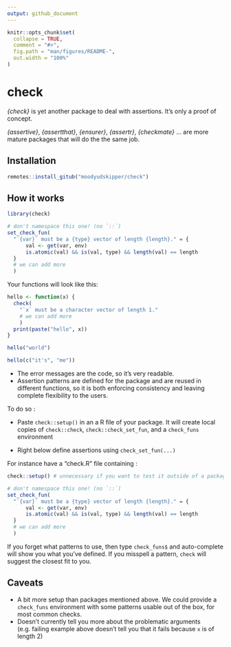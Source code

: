 ```yaml
---
output: github_document
---
```


<!-- README.md is generated from README.Rmd. Please edit that file -->

```r
knitr::opts_chunk$set(
  collapse = TRUE,
  comment = "#>",
  fig.path = "man/figures/README-",
  out.width = "100%"
)
```

# check

*{check}* is yet another package to deal with assertions. It's only a proof of
concept.

*{assertive}*, *{assertthat}*,  *{ensurer}*, *{assertr}*, *{checkmate}* ... are 
more mature packages that will do the the same job.

## Installation

``` r
remotes::install_gitub("moodyudskipper/check")
```

## How it works

```r
library(check)

# don't namespace this one! (no `::`)
set_check_fun(
  "`{var}` must be a {type} vector of length {length}." = {
      val <- get(var, env)
      is.atomic(val) && is(val, type) && length(val) == length
  }
  # we can add more
  )
```

Your functions will look like this:

```r
hello <- function(x) {
  check(
    "`x` must be a character vector of length 1."
    # we can add more
    )
  print(paste("hello", x))
}

hello("world")

hello(c("it's", "me"))
```

* The error messages are the code, so it's very readable.
* Assertion patterns are defined for the package and are reused in different functions, 
  so it is both enforcing consistency and leaving complete flexibility to the users.
  
To do so :

* Paste `check::setup()` in an a R file of your package. It will create local 
  copies of `check::check`, `check::check_set_fun`, and a `check_funs` environment
  
* Right below define assertions using `check_set_fun(...)`

For instance have a "check.R" file containing :

```r
check::setup() # unnecessary if you want to test it outside of a package

# don't namespace this one! (no `::`)
set_check_fun(
  "`{var}` must be a {type} vector of length {length}." = {
      val <- get(var, env)
      is.atomic(val) && is(val, type) && length(val) == length
  }
  # we can add more
  )
```

If you forget what patterns to use, then type `check_funs$` and auto-complete
will show you what you've defined. If you misspell a pattern, `check` will suggest
the closest fit to you.

## Caveats

* A bit more setup than packages mentioned above. We could provide a `check_funs` 
  environment with some patterns usable out of the box, for most common checks.
* Doesn't currently tell you more about the problematic arguments (e.g. failing
  example above doesn't tell you that it fails because `x` is of length 2)
